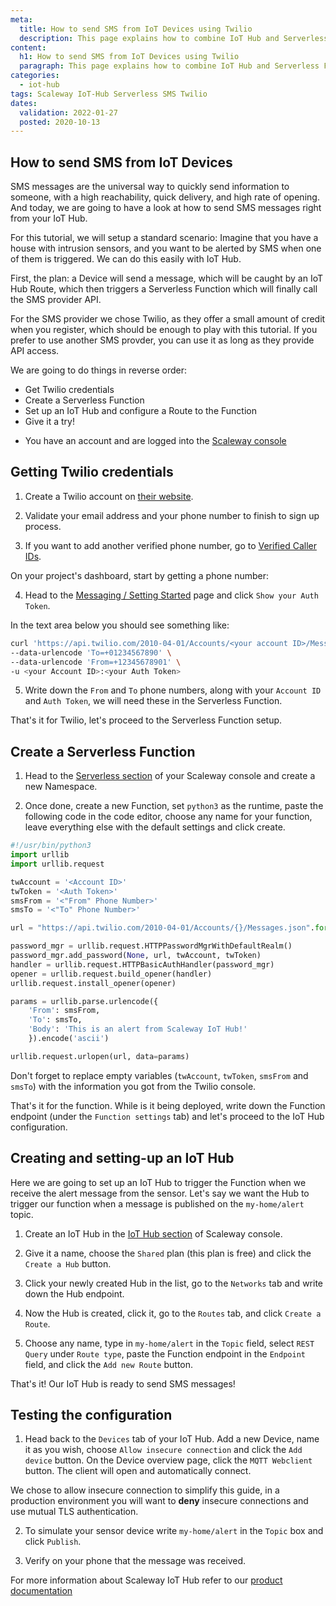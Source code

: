 ```yaml
---
meta:
  title: How to send SMS from IoT Devices using Twilio
  description: This page explains how to combine IoT Hub and Serverless Functions to trigger an SMS from an IoT Device
content:
  h1: How to send SMS from IoT Devices using Twilio
  paragraph: This page explains how to combine IoT Hub and Serverless Functions to trigger an SMS from an IoT Device
categories:
  - iot-hub
tags: Scaleway IoT-Hub Serverless SMS Twilio
dates:
  validation: 2022-01-27
  posted: 2020-10-13
---
```


## How to send SMS from IoT Devices

SMS messages are the universal way to quickly send information to someone, with a high reachability, quick delivery, and high rate of opening.
And today, we are going to have a look at how to send SMS messages right from your IoT Hub.

For this tutorial, we will setup a standard scenario:
Imagine that you have a house with intrusion sensors, and you want to be alerted by SMS when one of them is triggered.
We can do this easily with IoT Hub.

First, the plan: a Device will send a message, which will be caught by an IoT Hub Route, which then triggers a Serverless Function which will finally call the SMS provider API.

For the SMS provider we chose Twilio, as they offer a small amount of credit when you register, which should be enough to play with this tutorial. If you prefer to use another SMS provder, you can use it as long as they provide API access.

We are going to do things in reverse order:

- Get Twilio credentials
- Create a Serverless Function
- Set up an IoT Hub and configure a Route to the Function
- Give it a try!

<Message type="requirement">

- You have an account and are logged into the [Scaleway console](https://console.scaleway.com)

</Message>

## Getting Twilio credentials

1. Create a Twilio account on [their website](https://www.twilio.com).

  <Lightbox src="scaleway-twilio-signup.png" alt="" />

2. Validate your email address and your phone number to finish to sign up process.

3. If you want to add another verified phone number, go to [Verified Caller IDs](https://www.twilio.com/console/phone-numbers/verified).

  On your project's dashboard, start by getting a phone number:

  <Lightbox src="scaleway-twilio-welcome-dashboard.png" alt="" />

  <Lightbox src="scaleway-twilio-get-phone-number.png" alt="" />

4. Head to the [Messaging / Setting Started](https://www.twilio.com/console/sms/getting-started/build) page and click `Show your Auth Token`.

  In the text area below you should see something like:

  ```sh
  curl 'https://api.twilio.com/2010-04-01/Accounts/<your account ID>/Messages.json' -X POST \
  --data-urlencode 'To=+01234567890' \
  --data-urlencode 'From=+12345678901' \
  -u <your Account ID>:<your Auth Token>
  ```

  <Lightbox src="scaleway-twilio-try-sms.png" alt="" />

5. Write down the `From` and `To` phone numbers, along with your `Account ID` and `Auth Token`, we will need these in the Serverless Function.

  That's it for Twilio, let's proceed to the Serverless Function setup.

## Create a Serverless Function

1. Head to the [Serverless section](https://console.scaleway.com/serverless/) of your Scaleway console and create a new Namespace.

2. Once done, create a new Function, set `python3` as the runtime, paste the following code in the code editor, choose any name for your function, leave everything else with the default settings and click create.

  ```python
  #!/usr/bin/python3
  import urllib
  import urllib.request

  twAccount = '<Account ID>'
  twToken = '<Auth Token>'
  smsFrom = '<"From" Phone Number>'
  smsTo = '<"To" Phone Number>'

  url = "https://api.twilio.com/2010-04-01/Accounts/{}/Messages.json".format(twAccount)

  password_mgr = urllib.request.HTTPPasswordMgrWithDefaultRealm()
  password_mgr.add_password(None, url, twAccount, twToken)
  handler = urllib.request.HTTPBasicAuthHandler(password_mgr)
  opener = urllib.request.build_opener(handler)
  urllib.request.install_opener(opener)

  params = urllib.parse.urlencode({
      'From': smsFrom,
      'To': smsTo,
      'Body': 'This is an alert from Scaleway IoT Hub!'
      }).encode('ascii')

  urllib.request.urlopen(url, data=params)
  ```

  Don't forget to replace empty variables (`twAccount`, `twToken`, `smsFrom` and `smsTo`) with the information you got from the Twilio console.

  That's it for the function. While is it being deployed, write down the Function endpoint (under the `Function settings` tab) and let's proceed to the IoT Hub configuration.

## Creating and setting-up an IoT Hub

Here we are going to set up an IoT Hub to trigger the Function when we receive the alert message from the sensor.
Let's say we want the Hub to trigger our function when a message is published on the `my-home/alert` topic.

1. Create an IoT Hub in the [IoT Hub section](https://console.scaleway.com/iot-hub/hubs) of Scaleway console.

2. Give it a name, choose the `Shared` plan (this plan is free) and click the `Create a Hub` button.

3. Click your newly created Hub in the list, go to the `Networks` tab and write down the Hub endpoint.

4. Now the Hub is created, click it, go to the `Routes` tab, and click `Create a Route`.

5. Choose any name, type in `my-home/alert` in the `Topic` field, select `REST Query` under `Route type`, paste the Function endpoint in the `Endpoint` field, and click the `Add new Route` button.

That's it! Our IoT Hub is ready to send SMS messages!

## Testing the configuration

1. Head back to the `Devices` tab of your IoT Hub. Add a new Device, name it as you wish, choose `Allow insecure connection` and click the `Add device` button. On the Device overview page, click the `MQTT Webclient` button. The client will open and automatically connect.

  <Message type="note">

  We chose to allow insecure connection to simplify this guide, in a production environment you will want to **deny** insecure connections and use mutual TLS authentication.

  </Message>

2. To simulate your sensor device write `my-home/alert` in the `Topic` box and click `Publish`.

3. Verify on your phone that the message was received.

For more information about Scaleway IoT Hub refer to our [product documentation](iot/iot-hub/concepts)
